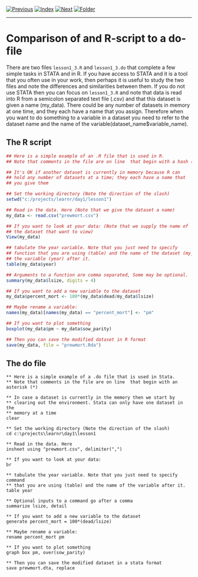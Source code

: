 [![Previous](../../img/previous.png)](lesson1_2.html)
[![Index](../../img/home.png)](../../index.html)
[![Next](../../img/next.png)](../lesson2/lesson2_1.html)
[![Folder](../../img/folder.png)](./)

---

# Comparison of and R-script to a do-file

There are two files `lesson1_3.R` and `lesson1_3.do` that complete a
few simple tasks in STATA and in R. If you have access to STATA and it
is a tool that you often use in your work, then perhaps it is useful
to study the two files and note the differences and similarities
between them. If you do not use STATA then you can focus on
`lesson1_3.R` and note that data is read into R from a semicolon
separated text file (.csv) and that this dataset is given a name
(my_data). There could be any number of datasets in memory at one
time, and they each have a name that you assign. Therefore when you
want to do something to a variable in a dataset you need to refer to
the dataset name and the name of the
variable(dataset\_name$variable\_name).

## The R script

```r
## Here is a simple example of an .R file that is used in R.
## Note that comments in the file are on line  that begin with a hash (#)

## It's OK if another dataset is currently in memory because R can
## hold any number of datasets at a time; they each have a name that
## you give them

## Set the working directory (Note the direction of the slash)
setwd("c:/projects/learnr/day1/lesson1")

## Read in the data. Here (Note that we give the dataset a name)
my_data <- read.csv("prewmort.csv")

## If you want to look at your data: (Note that we supply the name of
## the dataset that want to view)
View(my_data)

## tabulate the year variable. Note that you just need to specify
## function that you are using (table) and the name of the dataset (my_data) and
## the variable (year) after it.
table(my_data$year)

## Arguments to a function are comma separated, Some may be optional.
summary(my_data$lsize, digits = 4)

## If you want to add a new variable to the dataset
my_data$percent_mort <- 100*(my_data$dead/my_data$lsize)

## Maybe rename a variable:
names(my_data)[names(my_data) == "percent_mort"] <- "pm"

## If you want to plot something
boxplot(my_data$pm ~ my_data$sow_parity)

## Then you can save the modified dataset in R format
save(my_data, file = "prewmort.Rda")
```

## The do file

```
** Here is a simple example of a .do file that is used in Stata.
** Note that comments in the file are on line  that begin with an asterisk (*)

** In case a dataset is currently in the memory then we start by
** clearing out the environment. Stata can only have one dataset in the
** memory at a time
clear

** Set the working directory (Note the direction of the slash)
cd c:\projects\learnr\day1\lesson1

** Read in the data. Here
insheet using "prewmort.csv", delimiter(",")

** If you want to look at your data:
br

** tabulate the year variable. Note that you just need to specify command
** that you are using (table) and the name of the variable after it.
table year

** Optional inputs to a command go after a comma
summarize lsize, detail

** If you want to add a new variable to the dataset
generate percent_mort = 100*(dead/lsize)

** Maybe rename a variable:
rename percent_mort pm

** If you want to plot something
graph box pm, over(sow_parity)

** Then you can save the modified dataset in a stata format
save prewmort.dta, replace
```
